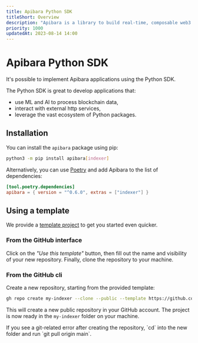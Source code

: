 ```yaml
---
title: Apibara Python SDK
titleShort: Overview
description: "Apibara is a library to build real-time, composable web3 streams in Python."
priority: 1000
updatedAt: 2023-08-14 14:00
---
```


# Apibara Python SDK

It's possible to implement Apibara applications using the Python SDK.

The Python SDK is great to develop applications that:

 - use ML and AI to process blockchain data,
 - interact with external http services,
 - leverage the vast ecosystem of Python packages.

## Installation

You can install the `apibara` package using pip:

```sh
python3 -m pip install apibara[indexer]
```

Alternatively, you can use [Poetry](https://python-poetry.org/) and add Apibara to the list of dependencies:

```toml
[tool.poetry.dependencies]
apibara = { version = "^0.6.0", extras = ["indexer"] }
```

## Using a template

We provide a [template project](https://github.com/apibara/python-indexer-template) to get you started even quicker.

### From the GitHub interface

Click on the _"Use this template"_ button, then fill out the name and visibility of your new repository. Finally, clone the repository to your machine.

### From the GitHub cli

Create a new repository, starting from the provided template:

```sh
gh repo create my-indexer --clone --public --template https://github.com/apibara/python-indexer-template
```

This will create a new public repository in your GitHub account. The project is now ready in the `my-indexer` folder on your machine.

<Callout>
If you see a git-related error after creating the repository, `cd` into the new folder and run `git pull origin main`. 
</Callout>
